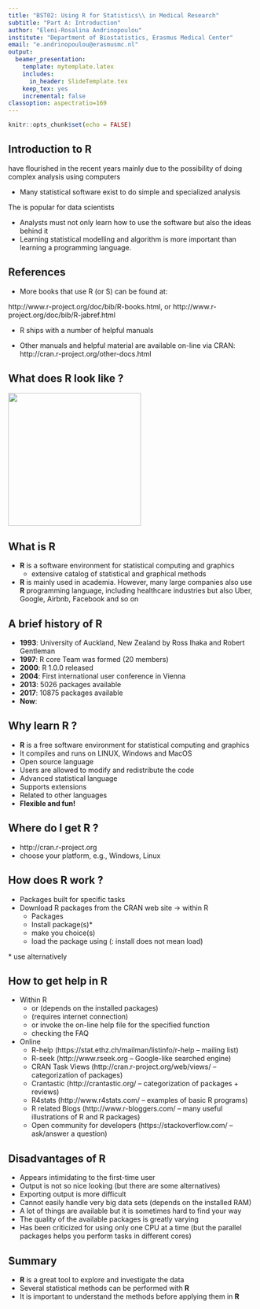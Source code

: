 ```yaml
---
title: "BST02: Using R for Statistics\\ in Medical Research"
subtitle: "Part A: Introduction"
author: "Eleni-Rosalina Andrinopoulou"
institute: "Department of Biostatistics, Erasmus Medical Center"
email: "e.andrinopoulou@erasmusmc.nl"
output:
  beamer_presentation: 
    template: mytemplate.latex
    includes:
      in_header: SlideTemplate.tex
    keep_tex: yes
    incremental: false
classoption: aspectratio=169
---
```


```r
knitr::opts_chunk$set(echo = FALSE)
```

## Introduction to R

\blue{Statistics} have flourished in the recent years mainly due to the possibility of doing complex analysis using computers

* Many statistical software exist to do simple and specialized analysis
    
\vspace*{0.5cm}    

The \blue{programming language R} is popular for data scientists

* Analysts must not only learn how to use the software but also the ideas behind it
* Learning statistical modelling and algorithm is more important than learning a programming language. 

\vspace*{0.8cm}

\begin{block}{}
The most valuable tool of a modern quantitative researcher is his/her personal computer
\end{block}


<!-- ## Agenda -->

<!-- * \blue{Part A}: General Introduction -->
<!--   - how does the programming language **R** work -->
<!-- * \blue{Part B}: Basic use of **R** -->
<!--   - getting started with a data set, data visualizations -->
<!-- * \blue{Part C}: Programming -->
<!--   - using and writing functions, popular functions which you will later need for the more advanced courses such as **Repeated Measurements (CE08)**, **Bayesian Statistics (CE09)**, **Missing Values in Clinical Research (EP16)**, etc. -->
<!-- * \blue{Part D}: Statistics with **R** -->
<!--   - basic statistical tests, regression analysis -->
<!-- * \blue{Part E}: tools -->
<!--   - some interesting tools for reporting data analyses in a reproducible manner -->


<!-- ## Agenda -->

<!-- * **Part A**: -->
<!--   - What does **R** look like ? -->
<!--   - What is R ? -->
<!--   - A brief history of R -->
<!--   - Why learn R ? -->
<!--   - Where do I get R ? -->
<!--   - How does R work ? -->
<!--   - How to get help in R ? -->
<!--   - Disadvantages of R -->

<!-- ## Agenda   -->

<!-- * **Part B**: -->
<!--   - Using R -->
<!--   - In practice examples -->
<!--   - Basics in R -->
<!--   - Common R objects -->
<!--   - Importing data and saving your work -->
<!--   - Data transformation -->
<!--   - Data exploration -->
<!--   - Data visualization -->
<!--   - Indexing -->


<!-- ## Agenda   -->

<!-- * **Part C**: -->
<!--   - Merging data sets -->
<!--   - Functions -->
<!--   - Loops -->
<!--   - The apply family -->
<!--   - Combine everything we learned -->


<!-- ## Agenda   -->

<!-- * **Part D**: -->
<!--   - Statistical tests -->
<!--   - Regression models -->
<!--   - Dummies, interaction and nonlinear effects -->
<!--   - Survival models -->
<!--   - Visualization of results -->


<!-- ## Agenda   -->

<!-- * **Part E** -->
<!--   - Markdown -->
<!--   - Creating reports -->
  
  
<!-- ## Schedule -->

<!-- * February 24: 10h00 - 13h00, 14h00 - 17h00 -->
<!-- * February 25: 10h00 - 13h00, 14h00 - 17h00 -->
<!-- * February 26: 10h00 - 13h00, 14h00 - 17h00 -->
<!-- * February 27: 10h00 - 13h00, 14h00 - 17h00 -->
  

<!-- ## Exams -->

<!-- * Date: February 28: 14h15 - 17h00 -->

<!-- \vspace*{3ex} -->

<!-- * Format: Assignment -->

<!-- \vspace*{3ex} -->

<!-- * Open-book -->


<!-- ## Structure & Material -->

<!-- * Lectures: slides interchanged with live **R** sessions -->
<!-- * Practicals in-between the lectures  -->
<!--   - you will be asked to perform small and big tasks -->
<!--   - solutions of the practicals available beforehand -->
<!-- * Material -->
<!--   - slides -->
<!--   - **R** code with the output -->
<!--   - **more than what we are going to cover!** -->
  
  
<!-- ## Structure & Material   -->

<!-- * You are welcome to try along -->

<!-- \vspace*{1.5cm} -->

<!-- * You are welcome to interrupt and ask questions -->


## References

* More books that use R (or S) can be found at:

http://www.r-project.org/doc/bib/R-books.html, or
http://www.r-project.org/doc/bib/R-jabref.html

* R ships with a number of helpful manuals 

* Other manuals and helpful material are available on-line via
CRAN: 
http://cran.r-project.org/other-docs.html


## What does R look like ?

![](A_Introduction_files\\figure-beamer\\SS_R.PNG){ height="270px" }


## What is R

* **R** is a software environment for statistical computing and graphics
  - extensive catalog of statistical and graphical methods

* **R** is mainly used in academia. However, many large companies also use **R** programming language, including healthcare industries but also Uber, Google, Airbnb, Facebook and so on

  

## A brief history of R

* **1993**: University of Auckland, New Zealand by Ross Ihaka and Robert Gentleman
* **1997**: R core Team was formed (20 members)
* **2000**: R 1.0.0 released
* **2004**: First international user conference in Vienna
* **2013**: 5026 packages available
* **2017**: 10875 packages available
* **Now**: \texttt{\blue{nrow(available.packages())}}


## Why learn R ?

* **R** is a free software environment for statistical computing and graphics
* It compiles and runs on LINUX, Windows and MacOS
* Open source language
* Users are allowed to modify and redistribute the code
* Advanced statistical language
* Supports extensions
* Related to other languages
* **Flexible and fun!**
  

## Where do I get R ?
  - http://cran.r-project.org
  - choose your platform, e.g., Windows, Linux
  <!-- - e.g., for Windows: Windows $\rightarrow$ base $\rightarrow$ Download R 3.6.2 for Windows -->
  <!-- - Install . . . -->

  
## How does R work ?

  - Packages built for specific tasks
  - Download R packages from the CRAN web site $\rightarrow$ within R
    + Packages
    + Install package(s)*
    + make you choice(s)
    + load the package using \texttt{\blue{nrow(library())}} (\textbf{\textcolor{red}{note}}: install does not mean load)

\vspace*{0.3cm}

\* use alternatively \texttt{\blue{nrow(install.packages())}}   
    
## How to get help in R

* Within R 
  - \texttt{\blue{help.search("topic")}} or \texttt{\blue{??"topic"}} (depends on the installed packages)
  - \texttt{\blue{RSiteSearch("topic")}} (requires internet connection)
  - \texttt{\blue{help()}} or \texttt{\blue{?}} invoke the on-line help file for the specified function
  - checking the FAQ
* Online
  - R-help (https://stat.ethz.ch/mailman/listinfo/r-help – mailing list)
  - R-seek (http://www.rseek.org – Google-like searched engine)
  - CRAN Task Views (http://cran.r-project.org/web/views/ – categorization of packages)
  - Crantastic (http://crantastic.org/ – categorization of packages + reviews)
  - R4stats (http://www.r4stats.com/ – examples of basic R programs)
  - R related Blogs (http://www.r-bloggers.com/ – many useful illustrations of R and R packages)
  - Open community for developers (https://stackoverflow.com/ – ask/answer a question)

## Disadvantages of R

* Appears intimidating to the first-time user
* Output is not so nice looking (but there are some alternatives)
* Exporting output is more difficult
* Cannot easily handle very big data sets (depends on the installed RAM)
* A lot of things are available but it is sometimes hard to find your way
* The quality of the available packages is greatly varying
* Has been criticized for using only one CPU at a time (but the parallel packages helps you perform tasks in different cores)

## Summary

* **R** is a great tool to explore and investigate the data
* Several statistical methods can be performed with **R**
* It is important to understand the methods before applying them in **R**

\vspace*{0.9cm}

\begin{block}{How to use}
\textbf{R} uses packages that perform specific tasks
\begin{itemize}
\item Install package only once
\item Load package every time you open \textbf{R}
\end{itemize}
\end{block}

    